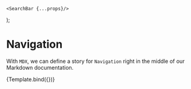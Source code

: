 
    <SearchBar {...props}/>
);
<Meta title="MDX/Navigation" component={WrappedSearchBar} />


# Navigation

With `MDX`, we can define a story for `Navigation` right in the middle of our Markdown documentation.

<Canvas>
  <Story
    name="Default"
    args={{
      color:''
    }}
  >
    {Template.bind({})}
  </Story>
</Canvas>